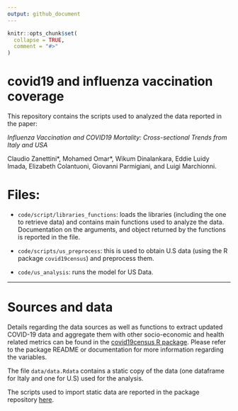 ```yaml
---
output: github_document
---
```


<!-- README.md is generated from README.Rmd. Please edit that file -->

```r
knitr::opts_chunk$set(
  collapse = TRUE,
  comment = "#>"
)
```

# covid19 and influenza vaccination coverage

This repository contains the scripts used to analyzed the data reported in the paper:

*Influenza Vaccination and COVID19 Mortality: Cross-sectional Trends from Italy and USA* \n

Claudio Zanettini\*, Mohamed Omar\*, Wikum Dinalankara, Eddie Luidy Imada, Elizabeth Colantuoni, Giovanni Parmigiani, and Luigi Marchionni.

# Files:

* `code/script/libraries_functions`: loads the libraries (including the one to retrieve data) and contains main functions used to analyze the data. Documentation on the arguments, and object returned by the functions is reported in the file.

* `code/scripts/us_preprocess`: this is used to obtain U.S data (using the R package `covid19census`) and preprocess them.

* `code/us_analysis`: runs the model for US Data.

---------------------------------------

# Sources and data

Details regarding the data sources as well as functions to extract updated COVID-19 data and aggregate them with other socio-economic and health related metrics can be found in the [covid19census R package](https://github.com/c1au6i0/covid19census). Please refer to the package README or documentation for more information regarding the variables.

The file `data/data.Rdata` contains a static copy of the data (one dataframe for Italy and one for U.S) used for the analysis.

The scripts used to import static data are reported in the package repository [here](https://github.com/c1au6i0/covid19census/data-raw/).
